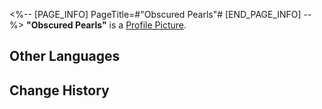 <%-- [PAGE_INFO]
PageTitle=#"Obscured Pearls"#
[END_PAGE_INFO] --%>
{{Item Infobox
|id          = 210220
|image       = Item Obscured Pearls.png
|type        = Disk
|invCategory = Valuables
|rarity      = 3
|effect      = A record that can be played on the Express' phonograph. It might be a chance acquisition or a gift from someone else. All sorts of memories surge up when the music plays &mdash; the smiles, encounters, touches, and the excitement of battle. Maybe that is why people still collect records even as society rapidly advances.<br />The current record contains the track "Obscured Pearls."
|description = <br />''Enigmatic, these waves and smoke are never restored even after a thousand lifetimes. Lacrimal, these seabound pearls and all souls unite in lament and grief and sorrow.''
}}
'''"Obscured Pearls"''' is a [[Profile Picture]].

==Other Languages==
{{Other Languages
|en   = "Obscured Pearls"
|zhs  = 《海若隐珠》
|zht  = 〈海若隱珠〉
|ja   = 『海若、珠を隠す』
|ko   = ≪진주를 품은 바다≫
|es   = Las perlas escondidas del mar
|fr   = « Obscured Pearls »
|ru   = Obscured Pearls
|th   = Obscured Pearls
|vi   = Ngọc Trong Biển
|de   = „Obskure Perlen“
|id   = "Obscured Pearls"
|pt   = "Obscured Pearls"
}}

==Change History==
{{Change History|1.2}}